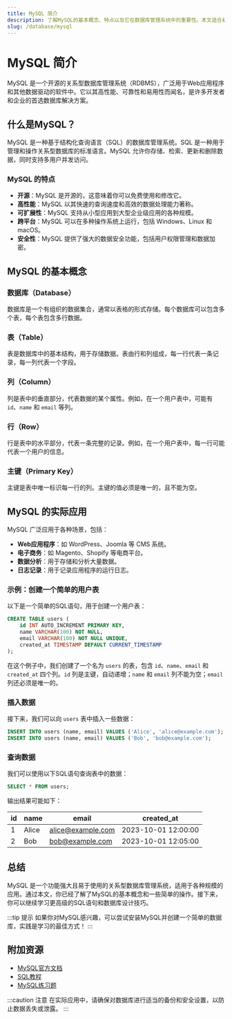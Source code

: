 ```yaml
---
title: MySQL 简介
description: 了解MySQL的基本概念、特点以及它在数据库管理系统中的重要性。本文适合初学者，帮助你快速入门MySQL。
slug: /database/mysql
---
```


# MySQL 简介

MySQL 是一个开源的关系型数据库管理系统（RDBMS），广泛用于Web应用程序和其他数据驱动的软件中。它以其高性能、可靠性和易用性而闻名，是许多开发者和企业的首选数据库解决方案。

## 什么是MySQL？

MySQL 是一种基于结构化查询语言（SQL）的数据库管理系统。SQL 是一种用于管理和操作关系型数据库的标准语言。MySQL 允许你存储、检索、更新和删除数据，同时支持多用户并发访问。

### MySQL 的特点

- **开源**：MySQL 是开源的，这意味着你可以免费使用和修改它。
- **高性能**：MySQL 以其快速的查询速度和高效的数据处理能力著称。
- **可扩展性**：MySQL 支持从小型应用到大型企业级应用的各种规模。
- **跨平台**：MySQL 可以在多种操作系统上运行，包括 Windows、Linux 和 macOS。
- **安全性**：MySQL 提供了强大的数据安全功能，包括用户权限管理和数据加密。

## MySQL 的基本概念

### 数据库（Database）

数据库是一个有组织的数据集合，通常以表格的形式存储。每个数据库可以包含多个表，每个表包含多行数据。

### 表（Table）

表是数据库中的基本结构，用于存储数据。表由行和列组成，每一行代表一条记录，每一列代表一个字段。

### 列（Column）

列是表中的垂直部分，代表数据的某个属性。例如，在一个用户表中，可能有 `id`、`name` 和 `email` 等列。

### 行（Row）

行是表中的水平部分，代表一条完整的记录。例如，在一个用户表中，每一行可能代表一个用户的信息。

### 主键（Primary Key）

主键是表中唯一标识每一行的列。主键的值必须是唯一的，且不能为空。

## MySQL 的实际应用

MySQL 广泛应用于各种场景，包括：

- **Web应用程序**：如 WordPress、Joomla 等 CMS 系统。
- **电子商务**：如 Magento、Shopify 等电商平台。
- **数据分析**：用于存储和分析大量数据。
- **日志记录**：用于记录应用程序的运行日志。

### 示例：创建一个简单的用户表

以下是一个简单的SQL语句，用于创建一个用户表：

```sql
CREATE TABLE users (
    id INT AUTO_INCREMENT PRIMARY KEY,
    name VARCHAR(100) NOT NULL,
    email VARCHAR(100) NOT NULL UNIQUE,
    created_at TIMESTAMP DEFAULT CURRENT_TIMESTAMP
);
```

在这个例子中，我们创建了一个名为 `users` 的表，包含 `id`、`name`、`email` 和 `created_at` 四个列。`id` 列是主键，自动递增；`name` 和 `email` 列不能为空；`email` 列还必须是唯一的。

### 插入数据

接下来，我们可以向 `users` 表中插入一些数据：

```sql
INSERT INTO users (name, email) VALUES ('Alice', 'alice@example.com');
INSERT INTO users (name, email) VALUES ('Bob', 'bob@example.com');
```

### 查询数据

我们可以使用以下SQL语句查询表中的数据：

```sql
SELECT * FROM users;
```

输出结果可能如下：

| id | name  | email             | created_at          |
|----|-------|-------------------|---------------------|
| 1  | Alice | alice@example.com | 2023-10-01 12:00:00 |
| 2  | Bob   | bob@example.com   | 2023-10-01 12:05:00 |

## 总结

MySQL 是一个功能强大且易于使用的关系型数据库管理系统，适用于各种规模的应用。通过本文，你已经了解了MySQL的基本概念和一些简单的操作。接下来，你可以继续学习更高级的SQL语句和数据库设计技巧。

:::tip 提示
如果你对MySQL感兴趣，可以尝试安装MySQL并创建一个简单的数据库，实践是学习的最佳方式！
:::

## 附加资源

- [MySQL官方文档](https://dev.mysql.com/doc/)
- [SQL教程](https://www.w3schools.com/sql/)
- [MySQL练习题](https://www.sql-ex.com/)

:::caution 注意
在实际应用中，请确保对数据库进行适当的备份和安全设置，以防止数据丢失或泄露。
:::
